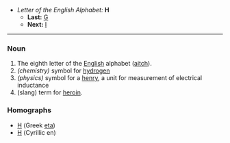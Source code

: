 *''Letter of the English Alphabet:'' '''H'''
**'''Last:''' [[G]]
**'''Next:''' [[I]]
----

===Noun===

#The eighth letter of the [[English]] alphabet ([[aitch]]).
#''(chemistry)'' symbol for [[hydrogen]]
#''(physics)'' symbol for a [[henry]], a unit for measurement of electrical inductance
#(slang) term for [[heroin]].

===Homographs===
*[[Η]] (Greek [[eta]])
*[[Н]] (Cyrillic en)